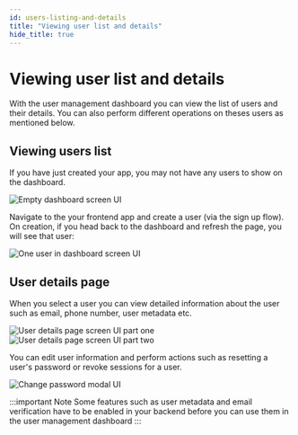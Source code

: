 ```yaml
---
id: users-listing-and-details
title: "Viewing user list and details"
hide_title: true
---
```


<!-- COPY SECTION -->
<!-- ./userdashboard/users-listing-and-details.mdx -->
<!-- 1 -->

# Viewing user list and details

With the user management dashboard you can view the list of users and their details. You can also perform different operations on theses users as mentioned below.

## Viewing users list

If you have just created your app, you may not have any users to show on the dashboard.

<img src="/img/dashboard/no-users.png" alt="Empty dashboard screen UI" />

Navigate to the your frontend app and create a user (via the sign up flow). On creation, if you head back to the dashboard and refresh the page, you will see that user:

<img src="/img/dashboard/one-user.png" alt="One user in dashboard screen UI" />

## User details page

When you select a user you can view detailed information about the user such as email, phone number, user metadata etc.

<img src="/img/dashboard/user-info.png" alt="User details page screen UI part one" />

<img src="/img/dashboard/user-info-continued.png" alt="User details page screen UI part two" />

You can edit user information and perform actions such as resetting a user's password or revoke sessions for a user.

<img src="/img/dashboard/reset-password.png" alt="Change password modal UI" />

:::important Note
Some features such as user metadata and email verification have to be enabled in your backend before you can use them in the user management dashboard
:::

<!-- END COPY SECTION -->
